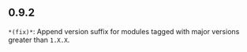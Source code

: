 ## 0.9.2
`*(fix)*`: Append version suffix for modules tagged with major versions greater than `1.X.X`.

